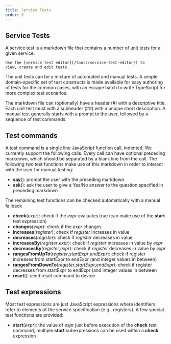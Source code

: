 ```yaml
---
title: Service Tests
order: 5
---
```


## Service Tests

A service test is a markdown file that contains a number of unit tests for a
given service. 

```info
Use the [service test editor](/tools/service-test-editor/) to
view, create and edit tests.
```

The unit tests can be a mixture of automated and manual tests.
A simple domain-specific set of test constructs is made available for easy
authoring of tests for the common cases, with an escape hatch to write TypeScript
for more complex test scenarios.

The markdown file can (optionally) have a header (#) with a descriptive title. Each unit
test must with a subheader (##) with a unique short description. A manual test
generally starts with a prompt to the user, followed by a sequence of test
commands. 

## Test commands

A test command is a single line JavaScript function call, indented. We currently
support the following calls.  Every call can have optional preceding markdown, which 
should be separated by a blank line from the call. The following two test functions
make use of this markdown in order to interact with the user for manual testing:

- **say**(): prompt the user with the preceding markdown
- **ask**(): ask the user to give a Yes/No answer to the question specified in preceding markdown

The remaining test functions can be checked automatically with a manual fallback

- **check**(*expr*): check if the *expr* evaluates true (can make use of the **start** test expression)
- **changes**(*expr*): check if the *expr* changes
- **increases**(*register*): check if *register* increases in value
- **decreases**(*register*): check if *register* decreases in value
- **increasesBy**(*register*,*expr*): check if *register* increases in value by *expr*
- **decreasesBy**(*register*,*expr*): check if *register* decreases in value by *expr*
- **rangesFromUpTo**(*register*,*startExpr*,*endExpr*): check if register increases from startExpr to endExpr (and integer values in between)
- **rangesFromDownTo**(*register*,*startExpr*,*endExpr*): check if register decreases from startExpr to endExpr (and integer values in between
- **reset**(): send reset command to device

## Test expressions

Most test expressions are just JavaScript expressions where identifiers 
refer to elements of the service specification (e.g., registers). A few 
special test functions are provided:
- **start**(*expr*): the value of *expr* just before execution of the **check** test command, multiple **start** subexpressions can be used within a **check** expression


